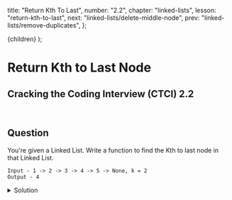 
  title: "Return Kth To Last",
  number: "2.2",
  chapter: "linked-lists",
  lesson: "return-kth-to-last",
  next: "linked-lists/delete-middle-node",
  prev: "linked-lists/remove-duplicates",
};

  <CTCIPostContainer meta={meta}>{children}</CTCIPostContainer>
);

# Return Kth to Last Node

## Cracking the Coding Interview (CTCI) 2.2

<br />

## Question

You're given a Linked List. Write a function to find the Kth to last node in that Linked List.

```
Input - 1 -> 2 -> 3 -> 4 -> 5 -> None, k = 2
Output - 4
```

<details>
  <summary>Solution</summary>


We can utilize a `slow` and `fast` pointer here. The key is that the `fast` pointer should be `k` nodes ahead of the `slow` pointer. Once the `fast` pointer reaches the end of the Linked List, we can return the node that the `slow` pointer is pointing to.

```python
def returnKthToLast(head, k):
    fast = head
    for _ in range(k):
        if fast:
            fast = fast.next
        else:
            return None
    slow = head
    # fast is now k nodes ahead of slow

    while fast:
        fast = fast.next
        slow = slow.next

    return slow
```

The time complexity is $$O(n)$$ and the space complexity is $$O(1)$$.

</details>

